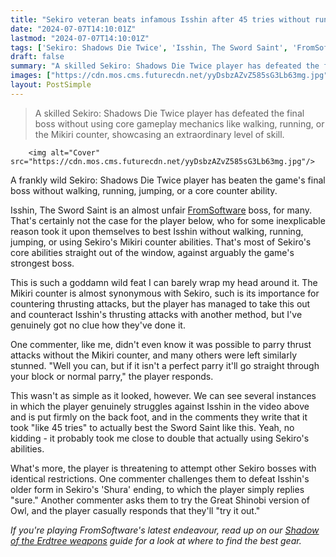 ```yaml
---
title: "Sekiro veteran beats infamous Isshin after 45 tries without running, jumping, or countering, and they're asking the FromSoftware community for other boss challenges"
date: "2024-07-07T14:10:01Z"
lastmod: "2024-07-07T14:10:01Z"
tags: ['Sekiro: Shadows Die Twice', 'Isshin, The Sword Saint', 'FromSoftware']
draft: false
summary: "A skilled Sekiro: Shadows Die Twice player has defeated the final boss without using core gameplay mechanics like walking, running, or the Mikiri counter, showcasing an extraordinary level of skill."
images: ["https://cdn.mos.cms.futurecdn.net/yyDsbzAZvZ585sG3Lb63mg.jpg"]
layout: PostSimple
---
```

> A skilled Sekiro: Shadows Die Twice player has defeated the final boss without using core gameplay mechanics like walking, running, or the Mikiri counter, showcasing an extraordinary level of skill.


        <img alt="Cover" src="https://cdn.mos.cms.futurecdn.net/yyDsbzAZvZ585sG3Lb63mg.jpg"/>
        
A frankly wild Sekiro: Shadows Die Twice player has beaten the game's final boss without walking, running, jumping, or a core counter ability.

Isshin, The Sword Saint is an almost unfair [FromSoftware](https://www.gamesradar.com/tag/fromsoftware/) boss, for many. That's certainly not the case for the player below, who for some inexplicable reason took it upon themselves to best Isshin without walking, running, jumping, or using Sekiro's Mikiri counter abilities. That's most of Sekiro's core abilities straight out of the window, against arguably the game's strongest boss.

This is such a goddamn wild feat I can barely wrap my head around it. The Mikiri counter is almost synonymous with Sekiro, such is its importance for countering thrusting attacks, but the player has managed to take this out and counteract Isshin's thrusting attacks with another method, but I've genuinely got no clue how they've done it. 

One commenter, like me, didn't even know it was possible to parry thrust attacks without the Mikiri counter, and many others were left similarly stunned. "Well you can, but if it isn't a perfect parry it'll go straight through your block or normal parry," the player responds. 

This wasn't as simple as it looked, however. We can see several instances in which the player genuinely struggles against Isshin in the video above and is put firmly on the back foot, and in the comments they write that it took "like 45 tries" to actually best the Sword Saint like this. Yeah, no kidding - it probably took me close to double that actually using Sekiro's abilities.

What's more, the player is threatening to attempt other Sekiro bosses with identical restrictions. One commenter challenges them to defeat Isshin's older form in Sekiro's 'Shura' ending, to which the player simply replies "sure." Another commenter asks them to try the Great Shinobi version of Owl, and the player casually responds that they'll "try it out."

*If you're playing FromSoftware's latest endeavour, read up on our *[<em>Shadow of the Erdtree weapons</em>](https://www.gamesradar.com/games/action-rpg/shadow-of-the-erdtree-weapons-best/)* guide for a look at where to find the best gear.*
        